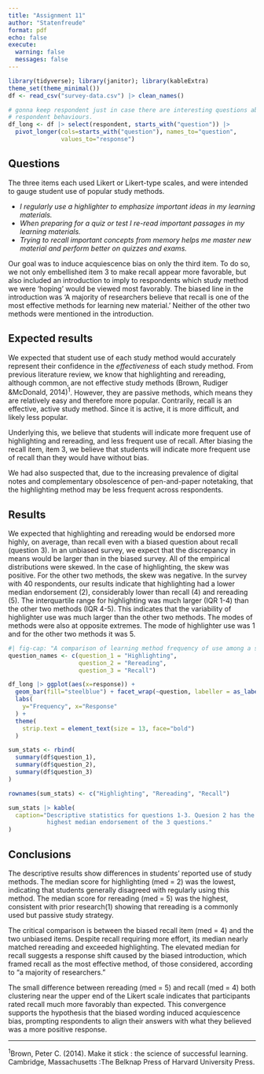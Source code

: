 ```yaml
---
title: "Assignment 11"
author: "Statenfreude"
format: pdf
echo: false
execute: 
  warning: false
  messages: false
---
```


```r
library(tidyverse); library(janitor); library(kableExtra)
theme_set(theme_minimal())
df <- read_csv("survey-data.csv") |> clean_names()

# gonna keep respondent just in case there are interesting questions about
# respondent behaviours.
df_long <- df |> select(respondent, starts_with("question")) |> 
  pivot_longer(cols=starts_with("question"), names_to="question", 
               values_to="response")
```

## Questions
The three items each used Likert or Likert-type scales, and were intended to
gauge student use of popular study methods.

- *I regularly use a highlighter to emphasize important ideas in my learning materials.*  
- *When preparing for a quiz or test I re-read important passages in my learning materials.*  
- *Trying to recall important concepts from memory helps me master new material and perform better on quizzes and exams.*

Our goal was to induce acquiescence bias on only the third item. To do so, we
not only embellished item 3 to make recall appear more favorable, but also
included an introduction to imply to respondents which study method we were
‘hoping’ would be viewed most favorably. The biased line in the introduction was
‘A majority of researchers believe that recall is one of the most effective
methods for learning new material.’ Neither of the other two methods were
mentioned in the introduction.

## Expected results
We expected that student use of each study method would accurately represent
their confidence in the *effectiveness* of each study method. From previous
literature review, we know that highlighting and rereading, although common, are
not effective study methods $(\text{Brown, Rudiger \& McDonald, 2014})^1$.
However, they are passive methods, which means they are relatively easy and
therefore more popular. Contrarily, recall is an effective, active study method.
Since it is active, it is more difficult, and likely less popular.

Underlying this, we believe that students will indicate more frequent use of
highlighting and rereading, and less frequent use of recall. After biasing the
recall item, item 3, we believe that students will indicate more frequent use of
recall than they would have without bias.

We had also suspected that, due to the increasing prevalence of digital notes
and complementary obsolescence of pen-and-paper notetaking, that the
highlighting method may be less frequent across respondents.

## Results
We expected that highlighting and rereading would be endorsed more highly, on
average, than recall even with a biased question about recall (question 3). In 
an unbiased survey, we expect that the discrepancy in means would be larger than
in the biased survey. All of the empirical distributions were skewed. In the case
of highlighting, the skew was positive. For the other two methods, the skew was
negative. In the survey with 40 respondents, our results indicate that
highlighting had a lower median endorsement (2), considerably lower than recall
(4) and rereading (5). The interquartile range for highlighting was much larger
(IQR 1-4) than the other two methods (IQR 4-5). This indicates that the
variability of highlighter use was much larger than the other two methods. The
modes of methods were also at opposite extremes. The mode of highlighter use was
1 and for the other two methods it was 5. 

```r
#| fig-cap: "A comparison of learning method frequency of use among a sample ($n=40$) of Univeristy of Wyoming students."
question_names <- c(question_1 = "Highlighting",
                    question_2 = "Rereading",
                    question_3 = "Recall")

df_long |> ggplot(aes(x=response)) + 
  geom_bar(fill="steelblue") + facet_wrap(~question, labeller = as_labeller(question_names)) +
  labs(
    y="Frequency", x="Response"
  ) +
  theme(
    strip.text = element_text(size = 13, face="bold")
  )
```
```r
sum_stats <- rbind(
  summary(df$question_1),
  summary(df$question_2),
  summary(df$question_3)  
) 

rownames(sum_stats) <- c("Highlighting", "Rereading", "Recall")

sum_stats |> kable(
  caption="Descriptive statistics for questions 1-3. Quesion 2 has the 
           highest median endorsement of the 3 questions."
)
```


## Conclusions
The descriptive results show differences in students’ reported use of study methods. The median score for highlighting (med = 2) was the lowest, indicating that students generally disagreed with regularly using this method. The median score for rereading (med = 5) was the highest, consistent with prior research(1) showing that rereading is a commonly used but passive study strategy.

The critical comparison is between the biased recall item (med = 4) and the two unbiased items. Despite recall requiring more effort, its median nearly matched rereading and exceeded highlighting. The elevated median for recall suggests a response shift caused by the biased introduction, which framed recall as the most effective method, of those considered, according to “a majority of researchers.”

The small difference between rereading (med = 5) and recall (med = 4) both clustering near the upper end of the Likert scale indicates that participants rated recall much more favorably than expected. This convergence supports the hypothesis that the biased wording induced acquiescence bias, prompting respondents to align their answers with what they believed was a more positive response.

<hr />
$^1$Brown, Peter C. (2014). Make it stick : the science of successful learning.
Cambridge, Massachusetts :The Belknap Press of Harvard University Press.